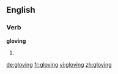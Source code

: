 
==English==

===Verb===
'''gloving'''

# {{present participle of|glove}}

[[de:gloving]]
[[fr:gloving]]
[[vi:gloving]]
[[zh:gloving]]